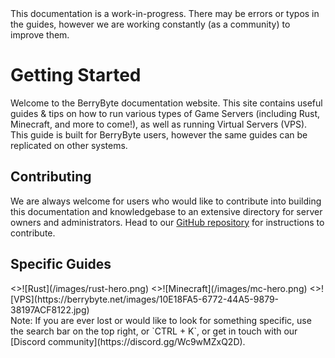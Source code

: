  
<Callout type="warning" emoji="⚠️">
  This documentation is a work-in-progress. There may be errors or typos in the guides, however we are working constantly (as a community) to improve them.
</Callout>

# Getting Started
 
Welcome to the BerryByte documentation website. This site contains useful guides & tips on how to run various types of Game Servers (including Rust, Minecraft, and more to come!), as well as running Virtual Servers (VPS). This guide is built for BerryByte users, however the same guides can be replicated on other systems.

## Contributing
We are always welcome for users who would like to contribute into building this documentation and knowledgebase to an extensive directory for server owners and administrators. Head to our [GitHub repository](https://github.com/berrybyte-net/docs) for instructions to contribute.


## Specific Guides
<div className="flex flex-col md:flex-row gap-3 flex-basis-100 cards-guide">
    <GuideCard
        name="Rust"
        to="/games/rust">
        <>![Rust](/images/rust-hero.png)</>
    </GuideCard>
    <GuideCard
        name="Minecraft"
        to="/games/minecraft">
        <>![Minecraft](/images/mc-hero.png)</>
    </GuideCard>
        <GuideCard
        name="Virtual Servers"
        to="/vps/">
        <>![VPS](https://berrybyte.net/images/10E18FA5-6772-44A5-9879-38197ACF8122.jpg)</>
    </GuideCard>
</div>

<Callout type="info" emoji="ℹ️">
  Note: If you are ever lost or would like to look for something specific, use the search bar on the top right, or `CTRL + K`, or get in touch with our [Discord community](https://discord.gg/Wc9wMZxQ2D).
</Callout>
